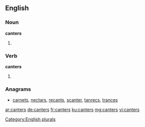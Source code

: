 ==English==

===Noun===
'''canters'''

# {{plural of|canter}}

===Verb===
'''canters'''

# {{third-person singular of|canter}}

===Anagrams===
* [[carnets#English|carnets]], [[nectars#English|nectars]], [[recants#English|recants]], [[scanter#English|scanter]], [[tanrecs#English|tanrecs]], [[trances#English|trances]]

[[Category:English plurals]]

[[ar:canters]]
[[de:canters]]
[[fr:canters]]
[[ku:canters]]
[[mg:canters]]
[[vi:canters]]